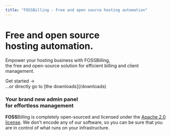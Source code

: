 ```yaml
---
title: "FOSSBilling - Free and open source hosting automation"
---
```




<div className="home-content">
  <div className="content-container">
    <h1 className="headline">Free and open source <br className='sm:block hidden'/>hosting automation.</h1>
    <p className="subtitle">Empower your hosting business with FOSSBilling, <br className='sm:block hidden'/>the free and open-source solution for efficient billing and client management.</p>
    <p className="subtitle"><Link href="/docs">Get started →</Link><br className="show-on-mobile"/><span className="text-sm">...or directly go to [the downloads](/downloads)</span></p>
  </div>

  <div className="features-container">
    <LogoSlider />
    <div className="content-container">
      <Features>
        <Feature large centered id="admin-card">
          <h3>Your brand new admin panel <br className="show-on-mobile"/>for effortless management</h3>
        </Feature>
        <Feature centered id="os-card" style={{
            display: 'flex',
            flexDirection: 'column',
            alignItems: 'center',
            justifyContent: 'center',
            paddingTop: '5rem',
            paddingBottom: '5rem',
        }}>
          <FontAwesomeIcon icon={ faGithub } size="8x" />
          <p><strong>FOSS</strong>Billing is completely open-sourced and licensed under the <a href="https://github.com/FOSSBilling/FOSSBilling/blob/main/LICENSE">Apache 2.0 license</a>. We don't encode any of our software, so you can be sure that you are in control of what runs on your infrastructure.</p>
        </Feature>
      </Features>
    </div>
  </div>
</div>